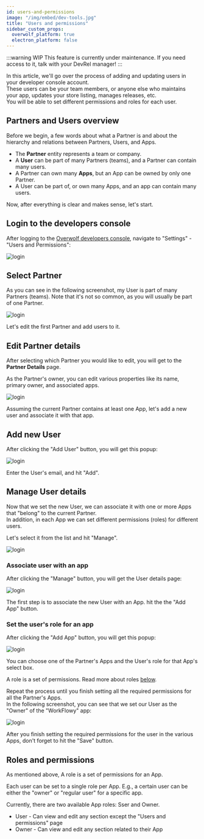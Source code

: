 ```yaml
---
id: users-and-permissions
image: "/img/embed/dev-tools.jpg"
title: "Users and permissions"
sidebar_custom_props:
  overwolf_platform: true
  electron_platform: false
---
```


:::warning WIP
This feature is currently under maintenance. If you need access to it, talk with your DevRel manager!
:::

In this article, we'll go over the process of adding and updating users in your developer console account.  
These users can be your team members, or anyone else who maintains your app, updates your store listing, manages releases, etc.  
You will be able to set different permissions and roles for each user.

## Partners and Users overview

Before we begin, a few words about what a Partner is and about the hierarchy and relations between Partners, Users, and Apps.

* The **Partner** entity represents a team or company.
* A **User** can be part of many Partners (teams), and a Partner can contain many users.
* A Partner can own many **Apps**, but an App can be owned by only one Partner.
* A User can be part of, or own many Apps, and an app can contain many users.

Now, after everything is clear and makes sense, let's start.

## Login to the developers console

After logging to the [Overwolf developers console](https://console.overwolf.com/), navigate to "Settings" - "Users and Permissions":

![login](/assets/tools/developers-console/users-and-permissions/login.png)

## Select Partner

As you can see in the following screenshot, my User is part of many Partners (teams). Note that it's not so common, as you will usually be part of one Partner.  

![login](/assets/tools/developers-console/users-and-permissions/partners-list.png)

Let's edit the first Partner and add users to it.

## Edit Partner details

After selecting which Partner you would like to edit, you will get to the **Partner Details** page.

As the Partner's owner, you can edit various properties like its name, primary owner, and associated apps. 

![login](/assets/tools/developers-console/users-and-permissions/partner-details.png)

Assuming the current Partner contains at least one App, let's add a new user and associate it with that app.

## Add new User

After clicking the "Add User" button, you will get this popup:

![login](/assets/tools/developers-console/users-and-permissions/add-user-popup.png)

Enter the User's email, and hit "Add". 

## Manage User details

Now that we set the new User, we can associate it with one or more Apps that "belong" to the current Partner.  
In addition, in each App we can set different permissions (roles) for different users.  

Let's select it from the list and hit "Manage".

![login](/assets/tools/developers-console/users-and-permissions/users-list.png)

### Associate user with an app

After clicking the "Manage" button, you will get the User details page:

![login](/assets/tools/developers-console/users-and-permissions/user-details.png)

The first step is to associate the new User with an App. hit the the "Add App" button.

### Set the user's role for an app

After clicking the "Add App" button, you will get this popup:

![login](/assets/tools/developers-console/users-and-permissions/add-app-popup.png)

You can choose one of the Partner's Apps and the User's role for that App's select box.  

A role is a set of permissions. Read more about roles [below](#roles-and-permissions). 

Repeat the process until you finish setting all the required permissions for all the Partner's Apps.  
In the following screenshot, you can see that we set our User as the "Owner" of the "WorkFlowy" app:     

![login](/assets/tools/developers-console/users-and-permissions/user-details-with-permissions.png)

After you finish setting the required permissions for the user in the various Apps, don't forget to hit the "Save" button.

## Roles and permissions

As mentioned above, A role is a set of permissions for an App.  

Each user can be set to a single role per App. E.g., a certain user can be either the "owner" or "regular user" for a specific app. 

Currently, there are two available App roles: Sser and Owner.

* User - Can view and edit any section except the "Users and permissions" page 
* Owner - Can view and edit any section related to their App
